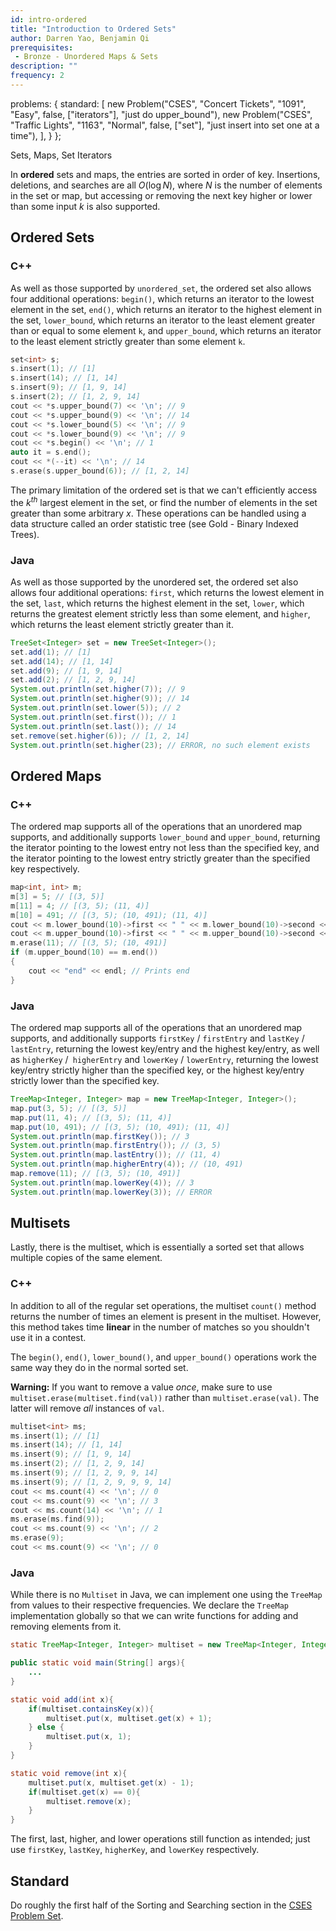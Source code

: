 ```yaml
---
id: intro-ordered
title: "Introduction to Ordered Sets"
author: Darren Yao, Benjamin Qi
prerequisites: 
 - Bronze - Unordered Maps & Sets
description: ""
frequency: 2
---
```



  problems: {
    standard: [
      new Problem("CSES", "Concert Tickets", "1091", "Easy", false, ["iterators"], "just do upper_bound"),
      new Problem("CSES", "Traffic Lights", "1163", "Normal", false, ["set"], "just insert into set one at a time"),
    ],
  }
};

<resources>
  <resource source="CPH" title="4.2 to 4.4: Data Structures" starred>Sets, Maps, Set Iterators</resource>
</resources>

<br />

In **ordered** sets and maps, the entries are sorted in order of key. Insertions, deletions, and searches are all $O(\log N)$, where $N$ is the number of elements in the set or map, but accessing or removing the next key higher or lower than some input $k$ is also supported.

## Ordered Sets

### C++

As well as those supported by `unordered_set`, the ordered set also allows four additional operations: `begin()`, which returns an iterator to the lowest element in the set, `end()`, which returns an iterator to the highest element in the set, `lower_bound`, which returns an iterator to the least element greater than or equal to some element `k`, and `upper_bound`, which returns an iterator to the least element strictly greater than some element `k`.

```cpp
set<int> s;
s.insert(1); // [1]
s.insert(14); // [1, 14]
s.insert(9); // [1, 9, 14]
s.insert(2); // [1, 2, 9, 14]
cout << *s.upper_bound(7) << '\n'; // 9
cout << *s.upper_bound(9) << '\n'; // 14
cout << *s.lower_bound(5) << '\n'; // 9
cout << *s.lower_bound(9) << '\n'; // 9
cout << *s.begin() << '\n'; // 1
auto it = s.end();
cout << *(--it) << '\n'; // 14
s.erase(s.upper_bound(6)); // [1, 2, 14]
```

The primary limitation of the ordered set is that we can't efficiently access the $k^{th}$ largest element in the set, or find the number of elements in the set greater than some arbitrary $x$. These operations can be handled using a data structure called an order statistic tree (see Gold - Binary Indexed Trees).

### Java

As well as those supported by the unordered set, the ordered set also allows four additional operations: `first`, which returns the lowest element in the set, `last`, which returns the highest element in the set, `lower`, which returns the greatest element strictly less than some element, and `higher`, which returns the least element strictly greater than it.

```java
TreeSet<Integer> set = new TreeSet<Integer>();
set.add(1); // [1]
set.add(14); // [1, 14]
set.add(9); // [1, 9, 14]
set.add(2); // [1, 2, 9, 14]
System.out.println(set.higher(7)); // 9
System.out.println(set.higher(9)); // 14
System.out.println(set.lower(5)); // 2
System.out.println(set.first()); // 1
System.out.println(set.last()); // 14
set.remove(set.higher(6)); // [1, 2, 14]
System.out.println(set.higher(23); // ERROR, no such element exists
```


## Ordered Maps

### C++

The ordered map supports all of the operations that an unordered map supports, and additionally supports `lower_bound` and `upper_bound`, returning the iterator pointing to the lowest entry not less than the specified key, and the iterator pointing to the lowest entry strictly greater than the specified key respectively.

```cpp
map<int, int> m;
m[3] = 5; // [(3, 5)]
m[11] = 4; // [(3, 5); (11, 4)]
m[10] = 491; // [(3, 5); (10, 491); (11, 4)]
cout << m.lower_bound(10)->first << " " << m.lower_bound(10)->second << '\n'; // 10 491
cout << m.upper_bound(10)->first << " " << m.upper_bound(10)->second << '\n'; // 11 4
m.erase(11); // [(3, 5); (10, 491)]
if (m.upper_bound(10) == m.end())
{
    cout << "end" << endl; // Prints end
}
```

### Java

The ordered map supports all of the operations that an unordered map supports, and additionally supports `firstKey` / `firstEntry` and `lastKey` /` lastEntry`, returning the lowest key/entry and the highest key/entry, as well as `higherKey` /` higherEntry` and `lowerKey` / `lowerEntry`, returning the lowest key/entry strictly higher than the specified key, or the highest key/entry strictly lower than the specified key.

```java
TreeMap<Integer, Integer> map = new TreeMap<Integer, Integer>();
map.put(3, 5); // [(3, 5)]
map.put(11, 4); // [(3, 5); (11, 4)]
map.put(10, 491); // [(3, 5); (10, 491); (11, 4)]
System.out.println(map.firstKey()); // 3
System.out.println(map.firstEntry()); // (3, 5)
System.out.println(map.lastEntry()); // (11, 4)
System.out.println(map.higherEntry(4)); // (10, 491)
map.remove(11); // [(3, 5); (10, 491)]
System.out.println(map.lowerKey(4)); // 3
System.out.println(map.lowerKey(3)); // ERROR
```

## Multisets

Lastly, there is the multiset, which is essentially a sorted set that allows multiple copies of the same element. 

### C++

In addition to all of the regular set operations, the multiset `count()` method returns the number of times an element is present in the multiset. However, this method takes time **linear** in the number of matches so you shouldn't use it in a contest.

The `begin()`, `end()`, `lower_bound()`, and `upper_bound()` operations work the same way they do in the normal sorted set.

**Warning:** If you want to remove a value *once*, make sure to use `multiset.erase(multiset.find(val))` rather than `multiset.erase(val)`. The latter will remove *all* instances of `val`.

```cpp
multiset<int> ms;
ms.insert(1); // [1]
ms.insert(14); // [1, 14]
ms.insert(9); // [1, 9, 14]
ms.insert(2); // [1, 2, 9, 14]
ms.insert(9); // [1, 2, 9, 9, 14]
ms.insert(9); // [1, 2, 9, 9, 9, 14]
cout << ms.count(4) << '\n'; // 0
cout << ms.count(9) << '\n'; // 3
cout << ms.count(14) << '\n'; // 1
ms.erase(ms.find(9));
cout << ms.count(9) << '\n'; // 2
ms.erase(9);
cout << ms.count(9) << '\n'; // 0
```

### Java

While there is no `Multiset` in Java, we can implement one using the `TreeMap` from values to their respective frequencies. We declare the `TreeMap` implementation globally so that we can write functions for adding and removing elements from it.

```java
static TreeMap<Integer, Integer> multiset = new TreeMap<Integer, Integer>();

public static void main(String[] args){
    ...
}

static void add(int x){
    if(multiset.containsKey(x)){
        multiset.put(x, multiset.get(x) + 1);
    } else {
        multiset.put(x, 1);
    }
}

static void remove(int x){
    multiset.put(x, multiset.get(x) - 1);
    if(multiset.get(x) == 0){
        multiset.remove(x);
    }
}
```

The first, last, higher, and lower operations still function as intended; just use `firstKey`, `lastKey`, `higherKey`, and `lowerKey` respectively.

## Standard

Do roughly the first half of the Sorting and Searching section in the [CSES Problem Set](https://cses.fi/problemset/).

<problems-list problems={metadata.problems.standard} />